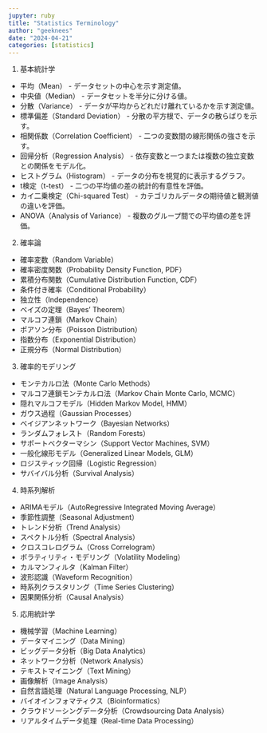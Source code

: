```yaml
---
jupyter: ruby
title: "Statistics Terminology"
author: "geeknees"
date: "2024-04-21"
categories: [statistics]
---
```


1. 基本統計学

- 平均（Mean） - データセットの中心を示す測定値。
- 中央値（Median） - データセットを半分に分ける値。
- 分散（Variance） - データが平均からどれだけ離れているかを示す測定値。
- 標準偏差（Standard Deviation） - 分散の平方根で、データの散らばりを示す。
- 相関係数（Correlation Coefficient） - 二つの変数間の線形関係の強さを示す。
- 回帰分析（Regression Analysis） - 依存変数と一つまたは複数の独立変数との関係をモデル化。
- ヒストグラム（Histogram） - データの分布を視覚的に表示するグラフ。
- t検定（t-test） - 二つの平均値の差の統計的有意性を評価。
- カイ二乗検定（Chi-squared Test） - カテゴリカルデータの期待値と観測値の違いを評価。
- ANOVA（Analysis of Variance） - 複数のグループ間での平均値の差を評価。

2. 確率論

- 確率変数（Random Variable）
- 確率密度関数（Probability Density Function, PDF）
- 累積分布関数（Cumulative Distribution Function, CDF）
- 条件付き確率（Conditional Probability）
- 独立性（Independence）
- ベイズの定理（Bayes' Theorem）
- マルコフ連鎖（Markov Chain）
- ポアソン分布（Poisson Distribution）
- 指数分布（Exponential Distribution）
- 正規分布（Normal Distribution）

3. 確率的モデリング

- モンテカルロ法（Monte Carlo Methods）
- マルコフ連鎖モンテカルロ法（Markov Chain Monte Carlo, MCMC）
- 隠れマルコフモデル（Hidden Markov Model, HMM）
- ガウス過程（Gaussian Processes）
- ベイジアンネットワーク（Bayesian Networks）
- ランダムフォレスト（Random Forests）
- サポートベクターマシン（Support Vector Machines, SVM）
- 一般化線形モデル（Generalized Linear Models, GLM）
- ロジスティック回帰（Logistic Regression）
- サバイバル分析（Survival Analysis）

4. 時系列解析

- ARIMAモデル（AutoRegressive Integrated Moving Average）
- 季節性調整（Seasonal Adjustment）
- トレンド分析（Trend Analysis）
- スペクトル分析（Spectral Analysis）
- クロスコレログラム（Cross Correlogram）
- ボラティリティ・モデリング（Volatility Modeling）
- カルマンフィルタ（Kalman Filter）
- 波形認識（Waveform Recognition）
- 時系列クラスタリング（Time Series Clustering）
- 因果関係分析（Causal Analysis）

5. 応用統計学

- 機械学習（Machine Learning）
- データマイニング（Data Mining）
- ビッグデータ分析（Big Data Analytics）
- ネットワーク分析（Network Analysis）
- テキストマイニング（Text Mining）
- 画像解析（Image Analysis）
- 自然言語処理（Natural Language Processing, NLP）
- バイオインフォマティクス（Bioinformatics）
- クラウドソーシングデータ分析（Crowdsourcing Data Analysis）
- リアルタイムデータ処理（Real-time Data Processing）
